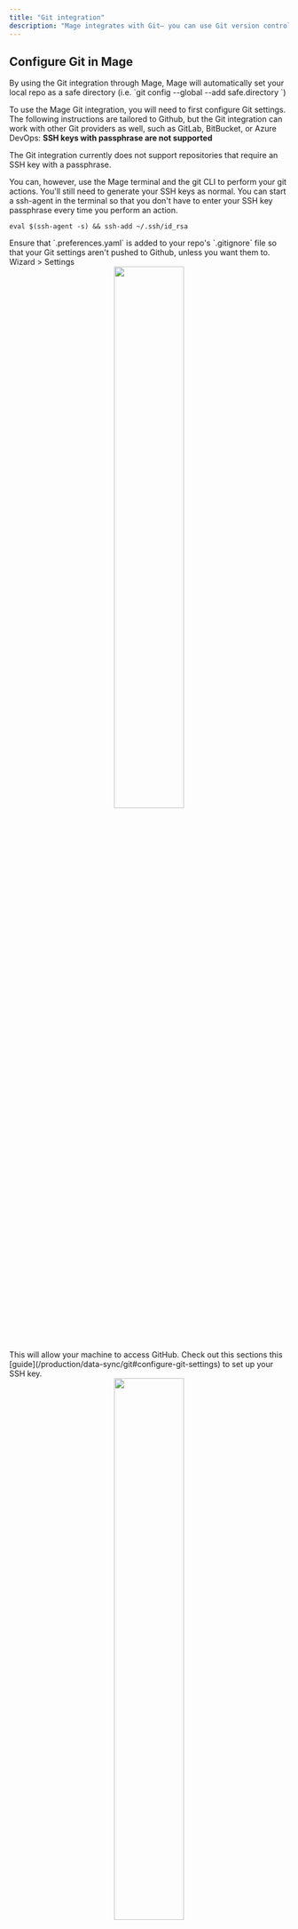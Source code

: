 ```yaml
---
title: "Git integration"
description: "Mage integrates with Git— you can use Git version control with Mage."
---
```


## Configure Git in Mage

<Note>
By using the Git integration through Mage, Mage will automatically set your local repo
as a safe directory (i.e. `git config --global --add safe.directory <local repo path>`)

</Note>

To use the Mage Git integration, you will need to first configure Git settings.
The following instructions are tailored to Github, but the Git integration can work with
other Git providers as well, such as GitLab, BitBucket, or Azure DevOps: 
<AccordionGroup>
<Accordion title="SSH" icon="terminal">
<Warning>
**SSH keys with passphrase are not supported**

The Git integration currently does not support repositories that require an SSH key with a passphrase.

You can, however, use the Mage terminal and the git CLI to perform your git actions.
You'll still need to generate your SSH keys as normal. You can start a ssh-agent in the terminal so that
you don't have to enter your SSH key passphrase every time you perform an action.

`eval $(ssh-agent -s) && ssh-add ~/.ssh/id_rsa`

</Warning>
<Steps>
<Step title="Check preferences.yaml">
 Ensure that `.preferences.yaml` is added to your repo's `.gitignore` file so that your Git settings aren't pushed to Github, unless you want them to.
</Step>
<Step title="Navigate to your Mage settings">
    Wizard > Settings
    <div align="center">
    <img src=https://github.com/mage-ai/assets/blob/main/mage-settings.png" width="50%?raw=True"/>
    </div>
</Step>
<Step title="Navigate to the 'Git settings' section">
</Step>
<Step title="Set up your SSH key">
  This will allow your machine to access GitHub. 
  Check out this sections this [guide](/production/data-sync/git#configure-git-settings) to set up your SSH key.
</Step>
<Step title="Select SSH as the authentication type.">
</Step>
<Step title="Fill out the form">
    <div align="center">
    <img src=https://github.com/mage-ai/assets/blob/main/github-url.png" width="50%?raw=True"/>
    </div>
    - `Remote repo url`: Your Github repository's remote url. Use the SSH link instead of HTTPS link.
    - `Local directory path`: The directory in your machine that will be synced with the Github repository. If this field is omitted, it will default to the path determined by Python's `os.getcwd()`. You can check what your current working directory is in a Scratchpad block.
</Step>
<Step title="Fill out the remaining optional, but recommended fields.">
  Filling out these fields will allow Mage to recreate your git and SSH settings if they are deleted (i.e. if your container restarts):
    - `Username`: Your git username. If you push to your remote repo, this username will show up next to your commits.
    - `Email`: Your git email. Used for the same purpose as your username.
    - `SSH public key in base64`, `SSH public key in base64`: Enter your SSH public and private key encoded in base64. You can follow the instructions in the field description if you want to Mage to save your SSH keys.
</Step>
<Step title="Save your Git settings">
</Step>
</Steps>
</Accordion>

<Accordion title="HTTPS/Token" icon="coin">
<Steps>
    <Step title="Check preferences.yaml">
    Ensure that `.preferences.yaml` is added to your repo's `.gitignore` file so that your Git settings aren't pushed to Github, unless you want them to.
    </Step>
    <Step title="Navigate to your Mage settings">
        Wizard > Settings
        <div align="center">
        <img src=https://github.com/mage-ai/assets/blob/main/mage-settings.png" width="50%?raw=True"/>
        </div>
    </Step>
    <Step title="Navigate to the 'Git settings' section">
    </Step>
    <Step title="Create a Git access token and save it for later">
        - [GitHub](https://docs.github.com/en/authentication/keeping-your-account-and-data-secure/creating-a-personal-access-token)
        - [GitLab](https://docs.gitlab.com/ee/user/profile/personal_access_tokens.html#create-a-personal-access-token)
    </Step>
    <Step title="Fill out the form">
        <div align="center">
        <img src=https://github.com/mage-ai/assets/blob/main/github-url.png" width="50%?raw=True"/>
        </div>
        - `Remote repo url`: Your Github repository's remote url. Use the SSH link instead of HTTPS link.
        - `Local directory path`: The directory in your machine that will be synced with the Github repository. If this field is omitted, it will default to the path determined by Python's `os.getcwd()`. You can check what your current working directory is in a Scratchpad block.
    </Step>
    <Step title="Fill out the remaining optional, but recommended fields.">
        - `Username`: Your git username. If you push to your remote repo, this username will show up next to your commits.
        - `Email`: Your git email. Used for the same purpose as your username.
        - `Access token`: Enter the Git access token that you created in step 4.
    </Step>
    <Step title="Save your Git settings">
    </Step>
</Steps>
</Accordion>
</AccordionGroup>

## Usage

Once your git settings are configured, you can use the Git integration to perform git actions.
To start, click the button at the top right with the name of the current branch.

<img src="https://github.com/mage-ai/assets/blob/main/version-control/git-integration/branch-button.png?raw=true" width="100%"/>

Once the modal is open, you can start performing actions. Currently, the Git integration supports the following actions:
<AccordionGroup>
<Accordion title="Clone repository">
Clone repository will allow you to clone the specified git repository to your local machine.
_This operation will overwrite all local changes you have in the local git directory._
</Accordion>
<Accordion title="Create new branch">
Create new branch will create a new branch in your local git directory. Specify the name of the branch and click `Create`. You will
automatically be switched to the new branch.

<img src="https://github.com/mage-ai/assets/blob/main/version-control/git-integration/create-new-branch.png?raw=true" width="100%"/>
</Accordion>
<Accordion title="Switch branch">
To switch your local branch, you can click the dropdown menu with the current active branch and select the branch you would like to switch to.

<img src="https://github.com/mage-ai/assets/blob/main/version-control/git-integration/switch-branch.png?raw=true" width="100%"/>
</Accordion>
<Accordion title="Commit & push">
<Steps>
<Step title="Select files">
First, select the files you would like to commit. You can select all files by clicking the `Include all changes` button.

<img src="https://github.com/mage-ai/assets/blob/main/version-control/git-integration/select-files.png?raw=true" width="100%"/>
</Step>
<Step title="Commit your changes">
Then, enter a descriptive commit message and click `Commit`. This will commit your changes to your local git directory.

<img src="https://github.com/mage-ai/assets/blob/main/version-control/git-integration/commit-changes.png?raw=true" width="100%"/>
</Step>
<Step title="Push to remote">
Once your changes are commited, you can push your commit to the remote repository by clicking `Push`.

<img src="https://github.com/mage-ai/assets/blob/main/version-control/git-integration/push-to-remote.png?raw=true" width="100%"/>
</Step>
</Steps>
</Accordion>
<Accordion title="Pull">
Pull your changes from the remote branch to your local branch. This operation is equivalent to `git pull mage-repo <current-branch>`.
</Accordion>
<Accordion title="Hard reset">
Hard reset your local branch with the remote branch. This operation is equivalent to `git reset --hard mage-repo/<current-branch>`.

_This operation will overwrite your local changes._
</Accordion>
</AccordionGroup>

For any other operations you may need, you can perform them through the terminal. You can open the terminal by clicking the terminal toggle in the top right of the modal.
